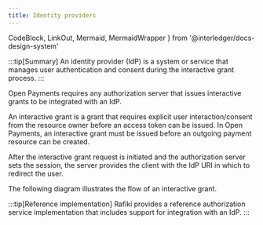 ```yaml
---
title: Identity providers
---
```


  CodeBlock,
  LinkOut,
  Mermaid,
  MermaidWrapper
} from '@interledger/docs-design-system'

:::tip[Summary]
An identity provider (IdP) is a system or service that manages user authentication and consent during the interactive grant process.
:::

Open Payments requires any authorization server that issues interactive grants to be integrated with an IdP.

An interactive grant is a grant that requires explicit user interaction/consent from the resource owner before an access token can be issued. In Open Payments, an interactive grant must be issued before an outgoing payment resource can be created.

After the interactive grant request is initiated and the authorization server sets the session, the server provides the client with the IdP URI in which to redirect the user.

The following diagram illustrates the flow of an interactive grant.

<Interactive />

:::tip[Reference implementation]
Rafiki provides a reference <LinkOut href='https://rafiki.dev/integration/services/auth-service/'>authorization service</LinkOut> implementation that includes support for integration with an IdP.
:::

